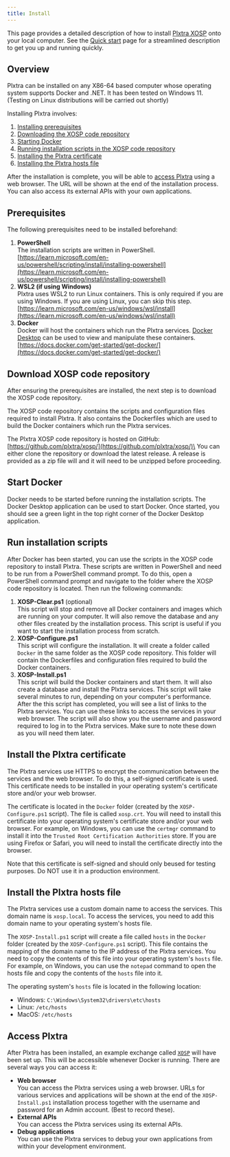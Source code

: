 ```yaml
---
title: Install
---
```


This page provides a detailed description of how to install [Plxtra XOSP](/deploy/what-is-xosp/) onto your local computer.  See the [Quick start](../quick-start/) page for a streamlined description to get you up and running quickly.

## Overview

Plxtra can be installed on any X86-64 based computer whose operating system supports Docker and .NET.  It has been tested on Windows 11.  (Testing on Linux distributions will be carried out shortly)

Installing Plxtra involves:
1. [Installing prerequisites](#prerequisites)
2. [Downloading the XOSP code repository](#download-xosp-code-repository)
3. [Starting Docker](#start-docker)
4. [Running installation scripts in the XOSP code repository](#run-installation-scripts)
5. [Installing the Plxtra certificate](#install-the-plxtra-certificate)
6. [Installing the Plxtra hosts file](#install-the-plxtra-hosts-file)

After the installation is complete, you will be able to [access Plxtra](access-plxtra) using a web browser.  The URL will be shown at the end of the installation process.  You can also access its external APIs with your own applications.

## Prerequisites

The following prerequisites need to be installed beforehand:
1. **PowerShell**\
The installation scripts are written in PowerShell.
[https://learn.microsoft.com/en-us/powershell/scripting/install/installing-powershell](https://learn.microsoft.com/en-us/powershell/scripting/install/installing-powershell)
1. **WSL2 (if using Windows)**\
Plxtra uses WSL2 to run Linux containers.  This is only required if you are using Windows.  If you are using Linux, you can skip this step.\
[https://learn.microsoft.com/en-us/windows/wsl/install](https://learn.microsoft.com/en-us/windows/wsl/install)
1. **Docker**\
Docker will host the containers which run the Plxtra services.  [Docker Desktop](https://www.docker.com/products/docker-desktop/) can be used to view and manipulate these containers.\
[https://docs.docker.com/get-started/get-docker/](https://docs.docker.com/get-started/get-docker/)

## Download XOSP code repository

After ensuring the prerequisites are installed, the next step is to download the XOSP code repository.

The XOSP code repository contains the scripts and configuration files required to install Plxtra.  It also contains the Dockerfiles which are used to build the Docker containers which run the Plxtra services.

The Plxtra XOSP code repository is hosted on GitHub:\
[https://github.com/plxtra/xosp/](https://github.com/plxtra/xosp/)\
You can either clone the repository or download the latest release.  A release is provided as a zip file will and it will need to be unzipped before proceeding.

## Start Docker

Docker needs to be started before running the installation scripts.  The Docker Desktop application can be used to start Docker.  Once started, you should see a green light in the top right corner of the Docker Desktop application.

## Run installation scripts

After Docker has been started, you can use the scripts in the XOSP code repository to install Plxtra.  These scripts are written in PowerShell and need to be run from a PowerShell command prompt.  To do this, open a PowerShell command prompt and navigate to the folder where the XOSP code repository is located.  Then run the following commands:

1. **XOSP-Clear.ps1** (optional)\
This script will stop and remove all Docker containers and images which are running on your computer.  It will also remove the database and any other files created by the installation process.  This script is useful if you want to start the installation process from scratch.
1. **XOSP-Configure.ps1**\
This script will configure the installation.  It will create a folder called `Docker` in the same folder as the XOSP code repository.  This folder will contain the Dockerfiles and configuration files required to build the Docker containers.
1. **XOSP-Install.ps1**\
This script will build the Docker containers and start them.  It will also create a database and install the Plxtra services.  This script will take several minutes to run, depending on your computer's performance.  After the this script has completed, you will see a list of links to the Plxtra services.  You can use these links to access the services in your web browser.  The script will also show you the username and password required to log in to the Plxtra services.  Make sure to note these down as you will need them later.

## Install the Plxtra certificate
The Plxtra services use HTTPS to encrypt the communication between the services and the web browser.  To do this, a self-signed certificate is used.  This certificate needs to be installed in your operating system's certificate store and/or your web browser.

The certificate is located in the `Docker` folder (created by the `XOSP-Configure.ps1` script).  The file is called `xosp.crt`.  You will need to install this certificate into your operating system's certificate store and/or your web browser.  For example, on Windows, you can use the `certmgr` command to install it into the `Trusted Root Certification Authorities` store.  If you are using Firefox or Safari, you will need to install the certificate directly into the browser.

Note that this certificate is self-signed and should only beused for testing purposes.  Do NOT use it in a production environment.

## Install the Plxtra hosts file
The Plxtra services use a custom domain name to access the services.  This domain name is `xosp.local`.  To access the services, you need to add this domain name to your operating system's hosts file.  

The `XOSP-Install.ps1` script will create a file called `hosts` in the `Docker` folder (created by the `XOSP-Configure.ps1` script).  This file contains the mapping of the domain name to the IP address of the Plxtra services.  You need to copy the contents of this file into your operating system's `hosts` file.  For example, on Windows, you can use the `notepad` command to open the hosts file and copy the contents of the `hosts` file into it.

The operating system's `hosts` file is located in the following location:
* Windows: `C:\Windows\System32\drivers\etc\hosts`
* Linux: `/etc/hosts`
* MacOS: `/etc/hosts`

## Access Plxtra

After Plxtra has been installed, an example exchange called [`XOSP`](/deploy/what-is-xosp/) will have been set up.  This will be accessible whenever Docker is running.  There are several ways you can access it:
* **Web browser**\
You can access the Plxtra services using a web browser.  URLs for various services and applications will be shown at the end of the `XOSP-Install.ps1` installation process together with the username and password for an Admin account. (Best to record these).  
* **External APIs**\
You can access the Plxtra services using its external APIs.
* **Debug applications**\
You can use the Plxtra services to debug your own applications from within your development environment.
